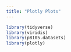 ```yaml
---
title: "Plotly Plots"
---
```


```r
library(tidyverse)
library(viridis)
library(p8105.datasets)
library(plotly)
```

